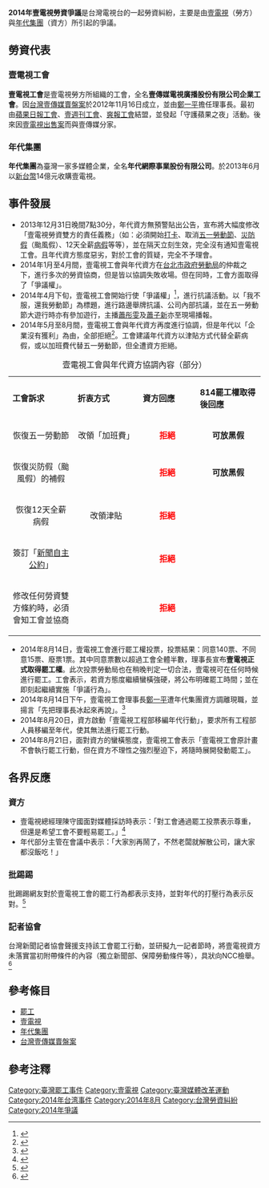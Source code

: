 {{refimprove|time=2014-08-18T18:24:33+00:00}}
'''2014年壹電視勞資爭議'''是台灣電視台的一起勞資糾紛，主要是由[[壹電視|壹電視]]（勞方）與[[年代集團|年代集團]]（資方）所引起的爭議。

== 勞資代表 ==
=== 壹電視工會 ===
{{main|壹電視工會}}
'''壹電視工會'''是壹電視勞方所組織的工會，全名'''壹傳媒電視廣播股份有限公司企業工會'''。因[[台灣壹傳媒賣盤案|台灣壹傳媒賣盤案]]於2012年11月16日成立，並由[[鄭一平|鄭一平]]擔任理事長。最初由[[蘋果日報_(台灣)|蘋果日報工會]]、[[壹週刊_(台灣)|壹週刊工會]]、[[爽報_(台灣)|爽報工會]]結盟，並發起「守護蘋果之夜」活動。後來因[[壹電視出售案|壹電視出售案]]而與壹傳媒分家。

=== 年代集團 ===
{{main|年代集團}}
'''年代集團'''為臺灣一家多媒體企業，全名'''年代網際事業股份有限公司'''。於2013年6月以[[新台幣|新台幣]]14億元收購壹電視。

== 事件發展 ==
*2013年12月31日晚間7點30分，年代資方無預警貼出公告，宣布將大幅度修改「壹電視勞資雙方的責任義務」（如：必須開始[[打卡|打卡]]、取消[[勞動節|五一勞動節]]、[[災防假|災防假]]（颱風假）、12天全薪[[病假|病假]]等等），並在隔天立刻生效，完全沒有通知壹電視工會。且年代資方態度惡劣，對於工會的質疑，完全不予理會。
*2014年1月至4月間，壹電視工會與年代資方在[[台北市政府勞動局|台北市政府勞動局]]的仲裁之下，進行多次的勞資協商，但是皆以協調失敗收場。但在同時，工會方面取得了「爭議權」。
*2014年4月下旬，壹電視工會開始行使「爭議權」<ref>{{Cite web |url=http://www.appledaily.com.tw/realtimenews/article/life/20140430/389443/ |title=壹電視勞資爭議　工會批資方取消勞動節假日 |accessdate=2014-08-18 |archive-date=2014-08-19 |archive-url=https://web.archive.org/web/20140819125617/http://www.appledaily.com.tw/realtimenews/article/life/20140430/389443/ |dead-url=no }}</ref>，進行抗議活動。以「我不服，還我勞動節」為標題，進行路邊舉牌抗議、公司內部抗議，並在五一勞動節大遊行時亦有參加遊行，主播[[蕭彤雯|蕭彤雯]]及[[蕭子新|蕭子新]]亦至現場播報。
*2014年5月至8月間，壹電視工會與年代資方再度進行協調，但是年代以「企業沒有獲利」為由，全部拒絕<ref>{{Cite web |url=https://www.youtube.com/watch?v=osEWw229lpk |title=2014.08.14 壹電視工會為什麼要罷工 |accessdate=2014-08-18 |archive-date=2015-05-15 |archive-url=https://web.archive.org/web/20150515202828/https://www.youtube.com/watch?v=osEWw229lpk |dead-url=no }}</ref>。工會建議年代資方以津貼方式代替全薪病假，或以加班費代替五一勞動節，但全遭資方拒絕。
<center>
{| class="wikitable"  width="60%"
|+ 壹電視工會與年代資方協調內容（部分）
|- style="background:#6A5ACD; color:WHITE" align=center
|style="width:6%"| '''工會訴求''' || style="width:6%"| '''折衷方式''' || style="width:6%"| '''資方回應''' || style="width:6%"| '''814罷工權取得後回應'''
|-
| <center>恢復五一勞動節 || <center>改領「加班費」 || <center><font color=FF0000>'''拒絕'''</font> || <center>'''可放黑假'''
|-
| <center>恢復災防假（颱風假）的補假 || <center> || <center><font color=FF0000>'''拒絕'''</font> || <center>'''可放黑假'''
|-
| <center>恢復12天全薪病假 || <center>改領津貼 || <center><font color=FF0000>'''拒絕'''</font> || 
|-
| <center>簽訂「[[新聞自主公約|新聞自主公約]]」 || <center> || <center><font color=FF0000>'''拒絕'''</font> || 
|-
| <center>修改任何勞資雙方條約時，必須會知工會並協商 || <center> || <center><font color=FF0000>'''拒絕'''</font> || 
|}
</center>
*2014年8月14日，壹電視工會進行罷工權投票，投票結果：同意140票、不同意15票、廢票1票。其中同意票數以超過工會全體半數，理事長宣布'''壹電視正式取得罷工權'''。此次投票勞動局也在稍晚判定一切合法，壹電視可在任何時候進行罷工。工會表示，若資方態度繼續蠻橫強硬，將公布明確罷工時間；並在即刻起繼續實施「爭議行為」。
*2014年8月14日下午，壹電視工會理事長[[鄭一平|鄭一平]]遭年代集團資方調離現職，並揚言「先把理事長冰起來再說」。<ref>{{Cite web |url=https://www.facebook.com/tim.cheng.10/posts/10203551726652853 |title=壹電視工會與鄭一平臉書聲明稿 |accessdate=2014-08-21 |archive-date=2019-02-13 |archive-url=https://web.archive.org/web/20190213032616/https://www.facebook.com/tim.cheng.10/posts/10203551726652853 |dead-url=no }}</ref>
*2014年8月20日，資方啟動「壹電視工程部移編年代行動」，要求所有工程部人員移編至年代，使其無法進行罷工行動。
*2014年8月21日，面對資方的蠻橫態度，壹電視工會表示「壹電視工會原計畫不會執行罷工行動，但在資方不理性之強烈壓迫下，將隨時展開發動罷工」。

== 各界反應 ==
=== 資方 ===
*壹電視總經理陳守國面對媒體採訪時表示：「對工會通過罷工投票表示尊重，但還是希望工會不要輕易罷工。」<ref>{{Cite web |url=http://www.appledaily.com.tw/realtimenews/article/life/20140814/451704/ |title=【更新】不滿福利縮水　壹電視工會通過罷工 |accessdate=2014-08-18 |archive-date=2014-08-19 |archive-url=https://web.archive.org/web/20140819125615/http://www.appledaily.com.tw/realtimenews/article/life/20140814/451704/ |dead-url=no }}</ref>
*年代部分主管在會議中表示：「大家別再鬧了，不然老闆就解散公司，讓大家都沒飯吃！」

=== 批踢踢 ===
批踢踢網友對於壹電視工會的罷工行為都表示支持，並對年代的打壓行為表示反對。<ref>{{Cite web |url=http://www.ptt.cc/bbs/Gossiping/M.1408585473.A.2E6.html |title=［爆卦］ 年代集團開始耍賤 壹電視隨時罷工！ |accessdate=2014-08-21 |archive-date=2019-09-12 |archive-url=https://web.archive.org/web/20190912024309/https://www.ptt.cc/ask/over18?from=%2Fbbs%2FGossiping%2FM.1408585473.A.2E6.html |dead-url=no }}</ref>

=== 記者協會 ===
台灣新聞記者協會聲援支持該工會罷工行動，並研擬九一記者節時，將壹電視資方未落實當初附帶條件的內容（獨立新聞部、保障勞動條件等），具狀向NCC檢舉。<ref>{{Cite web |url=http://www.appledaily.com.tw/realtimenews/article/life/20140821/455854/ |title=記協聲援壹電視工會　擬具狀向NCC檢舉 |accessdate=2014-08-21 |archive-date=2014-08-21 |archive-url=https://web.archive.org/web/20140821202044/http://www.appledaily.com.tw/realtimenews/article/life/20140821/455854/ |dead-url=no }}</ref>

== 參考條目 ==
*[[罷工|罷工]]
*[[壹電視|壹電視]]
*[[年代集團|年代集團]]
*[[台灣壹傳媒賣盤案|台灣壹傳媒賣盤案]]

==參考注釋==
{{reflist}}

{{台灣社會運動|勞工運動}}
[[Category:臺灣罷工事件|Category:臺灣罷工事件]]
[[Category:壹電視|Category:壹電視]]
[[Category:臺灣媒體改革運動|Category:臺灣媒體改革運動]]
[[Category:2014年台湾事件|Category:2014年台湾事件]]
[[Category:2014年8月|Category:2014年8月]]
[[Category:台灣勞資糾紛|Category:台灣勞資糾紛]]
[[Category:2014年爭議|Category:2014年爭議]]